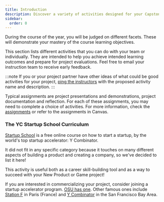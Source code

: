 ```yaml
---
title: Introduction
description: Discover a variety of activities designed for your Capstone projects, covering requirements, creative thinking, teamwork, career preparation, and reflective practices. These activities provide structure and inspiration to help students succeed in their projects.
sidebar:
  order: 0
---
```


During the course of the year, you will be judged on different facets. These will demonstrate your mastery of the course learning objectives.

This section lists different activities that you can do with your team or individually. They are intended to help you achieve intended learning outcomes and prepare for project evaluations. Feel free to email your instruction team to receive early feedback.

:::note
If you or your project partner have other ideas of what could be good activities for your project, [ping the instructors](mailto:cs-46x-help@oregonstate.edu) with the proposed activity name and description.
:::

Typical assignments are project presentations and demonstrations, project documentation and reflection. For each of these assignments, you may need to complete a choice of activities. For more information, check the [assignments](/project-evaluation/assignments/) or refer to the assignments in Canvas.

### The YC Startup School Curriculum

[Startup School](https://www.startupschool.org/) is a free online course on how to start a startup, by the world's top startup accelerator: Y Combinator.

It did not fit in any specific category because it touches on many different aspects of building a product and creating a company, so we've decided to list it here!

This activity is useful both as a career skill-building tool and as a way to succeed with your New Product or Game project!

If you are interested in commercializing your project, consider joining a startup accelerator program. [OSU has one](https://advantage.oregonstate.edu/advantage-accelerator). Other famous ones include [Station F](https://stationf.co/) in Paris (France) and [Y Combinator](https://www.ycombinator.com/) in the San Francisco Bay Area.
